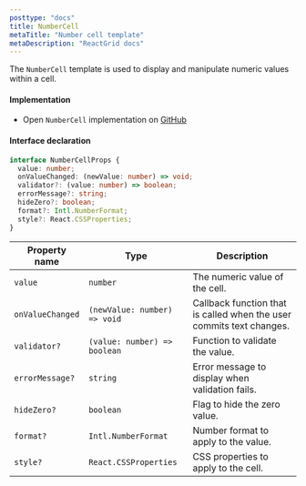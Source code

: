 ```yaml
---
posttype: "docs"
title: NumberCell
metaTitle: "Number cell template"
metaDescription: "ReactGrid docs"
---
```


The `NumberCell` template is used to display and manipulate numeric values within a cell.

#### Implementation

- Open `NumberCell` implementation on [GitHub](https://github.com/silevis/reactgrid/blob/v5-dev/reactgrid/lib/cellTemplates/NumberCell.tsx)

#### Interface declaration 

```ts
interface NumberCellProps {
  value: number;
  onValueChanged: (newValue: number) => void;
  validator?: (value: number) => boolean;
  errorMessage?: string;
  hideZero?: boolean;
  format?: Intl.NumberFormat;
  style?: React.CSSProperties;
}
```

| **Property name** | **Type**                          | **Description**                                                            |
|-------------------|-----------------------------------|----------------------------------------------------------------------------|
| `value`           | `number`                          | The numeric value of the cell.                                              |
| `onValueChanged`  | `(newValue: number) => void`      | Callback function that is called when the user commits text changes.                    |
| `validator?`      | `(value: number) => boolean`      | Function to validate the value.                                    |
| `errorMessage?`   | `string`                          | Error message to display when validation fails.                    |
| `hideZero?`       | `boolean`                         | Flag to hide the zero value.                                       |
| `format?`         | `Intl.NumberFormat`               | Number format to apply to the value.                               |
| `style?`          | `React.CSSProperties`             | CSS properties to apply to the cell.                               |

